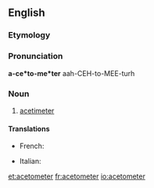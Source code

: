 ==English==

===Etymology===
{{confix|aceto|meter}}

===Pronunciation===
'''a-ce*to-me*ter'''
aah-CEH-to-MEE-turh

===Noun===
{{en-noun}}

# [[acetimeter]]

====Translations====
{{trans-top|variant of Acetimeter}}
* French: {{t|fr|acétomètre|m}}
{{trans-mid}}
* Italian: {{t|it|acetometro}}
{{trans-bottom}}

[[et:acetometer]]
[[fr:acetometer]]
[[io:acetometer]]